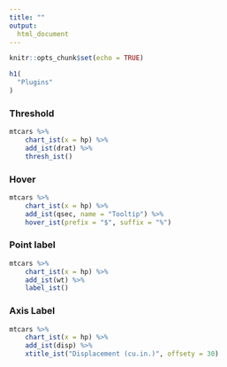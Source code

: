 ```yaml
---
title: ""
output:
  html_document
---
```


```r
knitr::opts_chunk$set(echo = TRUE)
```

<main>
<div class = "container">

```r
h1(
  "Plugins"
)
```

### Threshold

```r
mtcars %>%
    chart_ist(x = hp) %>%
    add_ist(drat) %>%
    thresh_ist()
```

### Hover

```r
mtcars %>%
    chart_ist(x = hp) %>%
    add_ist(qsec, name = "Tooltip") %>%
    hover_ist(prefix = "$", suffix = "%")
```

### Point label

```r
mtcars %>%
    chart_ist(x = hp) %>%
    add_ist(wt) %>%
    label_ist()
```

### Axis Label

```r
mtcars %>%
    chart_ist(x = hp) %>%
    add_ist(disp) %>%
    xtitle_ist("Displacement (cu.in.)", offsety = 30)
```

</div>
</main>
